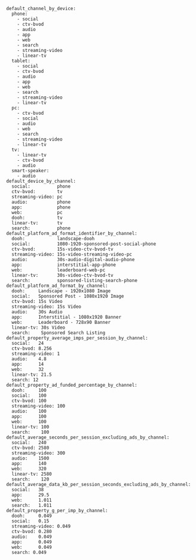 ```
default_channel_by_device:
  phone:
    - social
    - ctv-bvod
    - audio
    - app
    - web
    - search
    - streaming-video
    - linear-tv
  tablet:
    - social
    - ctv-bvod
    - audio
    - app
    - web
    - search
    - streaming-video
    - linear-tv
  pc:
    - ctv-bvod
    - social
    - audio
    - web
    - search
    - streaming-video
    - linear-tv
  tv:
    - linear-tv
    - ctv-bvod
    - audio
  smart-speaker:
    - audio
default_device_by_channel:
  social:          phone
  ctv-bvod:        tv
  streaming-video: pc
  audio:           phone
  app:             phone
  web:             pc
  dooh:            tv
  linear-tv:       tv
  search:          phone
default_platform_ad_format_identifier_by_channel:
  dooh:            landscape-dooh
  social:          1080-1920-sponsored-post-social-phone
  ctv-bvod:        15s-video-ctv-bvod-tv
  streaming-video: 15s-video-streaming-video-pc
  audio:           30s-audio-digital-audio-phone
  app:             interstitial-app-phone
  web:             leaderboard-web-pc
  linear-tv:       30s-video-ctv-bvod-tv
  search:          sponsored-listing-search-phone
default_platform_ad_format_by_channel:
  dooh:     Landscape - 1920x1080 Image
  social:   Sponsored Post - 1080x1920 Image
  ctv-bvod: 15s Video
  streaming-video: 15s Video
  audio:    30s Audio
  app:      Interstitial - 1080x1920 Banner
  web:      Leaderboard - 728x90 Banner
  linear-tv: 30s Video
  search:    Sponsored Search Listing
default_property_average_imps_per_session_by_channel:
  social:   24
  ctv-bvod: 8.256
  streaming-video: 1
  audio:    4.8
  app:      14
  web:      32
  linear-tv: 21.5
  search: 12
default_property_ad_funded_percentage_by_channel:
  dooh:     100
  social:   100
  ctv-bvod: 100
  streaming-video: 100
  audio:    100
  app:      100
  web:      100
  linear-tv: 100
  search:    100
default_average_seconds_per_session_excluding_ads_by_channel:
  social:   240
  ctv-bvod: 2580
  streaming-video: 300
  audio:    1500
  app:      140
  web:      320
  linear-tv: 2580
  search:    120
default_average_data_kb_per_session_seconds_excluding_ads_by_channel:
  social:   38
  app:      29.5
  web:      1.011
  search:   1.011
default_property_g_per_imp_by_channel:
  dooh:     0.049
  social:   0.15
  streaming-video: 0.049
  ctv-bvod: 0.280
  audio:    0.049
  app:      0.049
  web:      0.049
  search: 0.049
```
